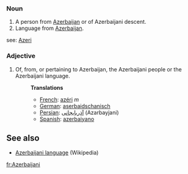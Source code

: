 ===Noun===
#A person from [[Azerbaijan]] or of Azerbaijani descent.
# Language from [[Azerbaijan]].
see: [[Azeri]]

===Adjective===
#Of, from, or pertaining to Azerbaijan, the Azerbaijani people or the Azerbaijani language.
#:'''Translations'''
#:*[[French]]: [[azéri]] ''m''
#:*[[German]]: [[aserbaidschanisch]]
#:*[[Persian]]: [[آذربایجانی]] (Azarbayjani)
#:*[[Spanish]]: [[azerbaiyano]]

== See also ==

* [[w:Azerbaijani language|Azerbaijani language]] (Wikipedia)

[[fr:Azerbaijani]]